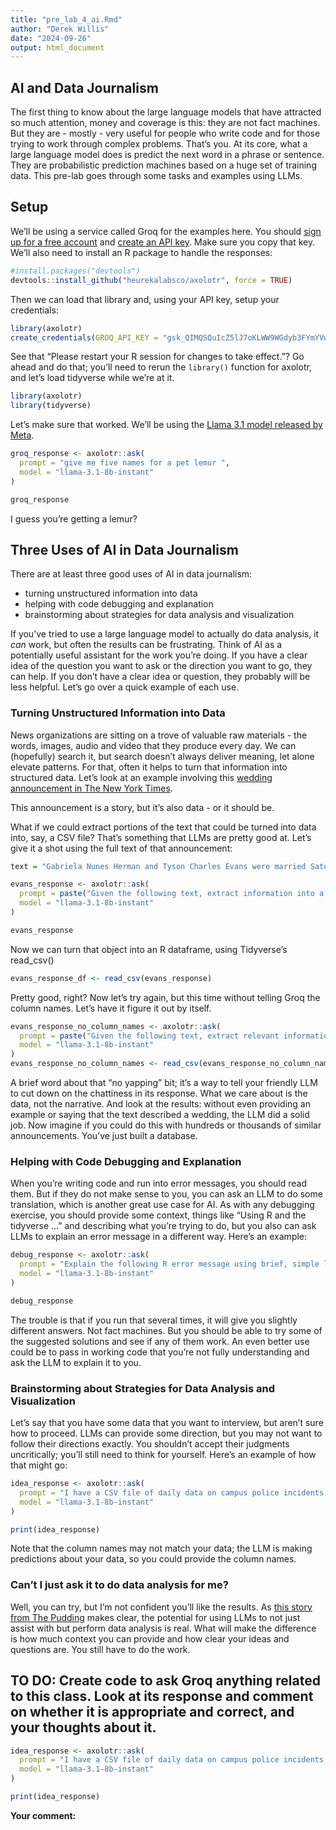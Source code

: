 ```yaml
---
title: "pre_lab_4_ai.Rmd"
author: "Derek Willis"
date: "2024-09-26"
output: html_document
---
```


## AI and Data Journalism

The first thing to know about the large language models that have attracted so much attention, money and coverage is this: they are not fact machines. But they are - mostly - very useful for people who write code and for those trying to work through complex problems. That's you. At its core, what a large language model does is predict the next word in a phrase or sentence. They are probabilistic prediction machines based on a huge set of training data. This pre-lab goes through some tasks and examples using LLMs.

## Setup

We'll be using a service called Groq for the examples here. You should [sign up for a free account](https://www.groq.com) and [create an API key](https://console.groq.com/docs/quickstart). Make sure you copy that key. We'll also need to install an R package to handle the responses:

```r
#install.packages("devtools")
devtools::install_github("heurekalabsco/axolotr", force = TRUE)
```

Then we can load that library and, using your API key, setup your credentials:

```r
library(axolotr)
create_credentials(GROQ_API_KEY = "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")
```

See that "Please restart your R session for changes to take effect."? Go ahead and do that; you'll need to rerun the `library()` function for axolotr, and let's load tidyverse while we're at it.

```r
library(axolotr)
library(tidyverse)
```

Let's make sure that worked. We'll be using the [Llama 3.1 model released by Meta](https://ai.meta.com/blog/meta-llama-3-1/).

```r
groq_response <- axolotr::ask(
  prompt = "give me five names for a pet lemur ",
  model = "llama-3.1-8b-instant"
)

groq_response
```

I guess you're getting a lemur?

## Three Uses of AI in Data Journalism

There are at least three good uses of AI in data journalism:

-   turning unstructured information into data
-   helping with code debugging and explanation
-   brainstorming about strategies for data analysis and visualization

If you've tried to use a large language model to actually do data analysis, it *can* work, but often the results can be frustrating. Think of AI as a potentially useful assistant for the work you're doing. If you have a clear idea of the question you want to ask or the direction you want to go, they can help. If you don't have a clear idea or question, they probably will be less helpful. Let's go over a quick example of each use.

### Turning Unstructured Information into Data

News organizations are sitting on a trove of valuable raw materials - the words, images, audio and video that they produce every day. We can (hopefully) search it, but search doesn’t always deliver meaning, let alone elevate patterns. For that, often it helps to turn that information into structured data. Let's look at an example involving this [wedding announcement in The New York Times](https://www.nytimes.com/2014/06/22/fashion/weddings/gabriela-herman-tyson-evans.html?unlocked_article_code=1.1E0.POK5.J1hIzAwr-D6N&smid=url-share).

This announcement is a story, but it's also data - or it should be.

What if we could extract portions of the text that could be turned into data into, say, a CSV file? That's something that LLMs are pretty good at. Let's give it a shot using the full text of that announcement:

```r
text = "Gabriela Nunes Herman and Tyson Charles Evans were married Saturday at the home of their friends Marcy Gringlas and Joel Greenberg in Chilmark, Mass. Rachel Been, a friend of the couple who received a one-day solemnization certificate from Massachusetts, officiated. The bride, 33, will continue to use her name professionally. She is a Brooklyn-based freelance photographer for magazines and newspapers. She graduated from Wesleyan University in Middletown, Conn. She is a daughter of Dr. Talia N. Herman of Brookline, Mass., and Jeffrey N. Herman of Cambridge, Mass. The bride’s father is a lawyer and the executive vice president of DecisionQuest, a national trial consulting firm in Boston. Her mother is a senior primary care internist at Harvard Vanguard Medical Associates, a practice in Boston. The groom, 31, is a deputy editor of interactive news at The New York Times and an adjunct professor at the Columbia University Graduate School of Journalism. He graduated from the University of California, Los Angeles. He is the son of Carmen K. Evans of Climax Springs, Mo., and Frank J. Evans of St. Joseph, Mo. The groom’s father retired as the president of UPCO, a national retailer of pet supplies in St. Joseph."

evans_response <- axolotr::ask(
  prompt = paste("Given the following text, extract information into a CSV file with the following structure, including headers, with no yapping: celebrant1,celebrant2,location_city, location_state,officiant,celebrant1_age,celebrant2_age,celebrant1_parent1,celebrant1_parent2,celebrant2_parent1,celebrant2_parent2", text),
  model = "llama-3.1-8b-instant"
)

evans_response
```

Now we can turn that object into an R dataframe, using Tidyverse's read_csv()

```r
evans_response_df <- read_csv(evans_response)
```

Pretty good, right? Now let's try again, but this time without telling Groq the column names. Let's have it figure it out by itself.\

```r
evans_response_no_column_names <- axolotr::ask(
  prompt = paste("Given the following text, extract relevant information into a CSV with a structure that makes sense to recognize all entities and their features. Each entity should be a row, and their features should be columns. Give me just the CSV, with no yapping and no title", text),
  model = "llama-3.1-8b-instant"
)
evans_response_no_column_names <- read_csv(evans_response_no_column_names)
```

A brief word about that "no yapping" bit; it's a way to tell your friendly LLM to cut down on the chattiness in its response. What we care about is the data, not the narrative. And look at the results: without even providing an example or saying that the text described a wedding, the LLM did a solid job. Now imagine if you could do this with hundreds or thousands of similar announcements. You've just built a database.

### Helping with Code Debugging and Explanation

When you're writing code and run into error messages, you should read them. But if they do not make sense to you, you can ask an LLM to do some translation, which is another great use case for AI. As with any debugging exercise, you should provide some context, things like "Using R and the tidyverse ... " and describing what you're trying to do, but you also can ask LLMs to explain an error message in a different way. Here's an example:

```r
debug_response <- axolotr::ask(
  prompt = "Explain the following R error message using brief, simple language and suggest a single fix. I am using the tidyverse library: could not find function '|>'",
  model = "llama-3.1-8b-instant"
)

debug_response
```

The trouble is that if you run that several times, it will give you slightly different answers. Not fact machines. But you should be able to try some of the suggested solutions and see if any of them work. An even better use could be to pass in working code that you're not fully understanding and ask the LLM to explain it to you.

### Brainstorming about Strategies for Data Analysis and Visualization

Let's say that you have some data that you want to interview, but aren't sure how to proceed. LLMs can provide some direction, but you may not want to follow their directions exactly. You shouldn't accept their judgments uncritically; you'll still need to think for yourself. Here's an example of how that might go:

```r
idea_response <- axolotr::ask(
  prompt = "I have a CSV file of daily data on campus police incidents, including the type of incident, building location and time. Using R and the tidyverse, suggest some ways that I could find patterns in the data. Use the new-style pipe operator (|>) in any code examples",
  model = "llama-3.1-8b-instant"
)

print(idea_response)
```

Note that the column names may not match your data; the LLM is making predictions about your data, so you could provide the column names.

### Can't I just ask it to do data analysis for me?

Well, you can try, but I'm not confident you'll like the results. As [this story from The Pudding](https://pudding.cool/2024/07/ai/) makes clear, the potential for using LLMs to not just assist with but perform data analysis is real. What will make the difference is how much context you can provide and how clear your ideas and questions are. You still have to do the work.

## TO DO: Create code to ask Groq anything related to this class. Look at its response and comment on whether it is appropriate and correct, and your thoughts about it.

```r
idea_response <- axolotr::ask(
  prompt = "I have a CSV file of daily data on campus police incidents, including the type of incident, building location and time. Using R and the tidyverse, suggest some ways that I could find patterns in the data. Use the new-style pipe operator (|>) in any code examples",
  model = "llama-3.1-8b-instant"
)

print(idea_response)
```

**Your comment:**
